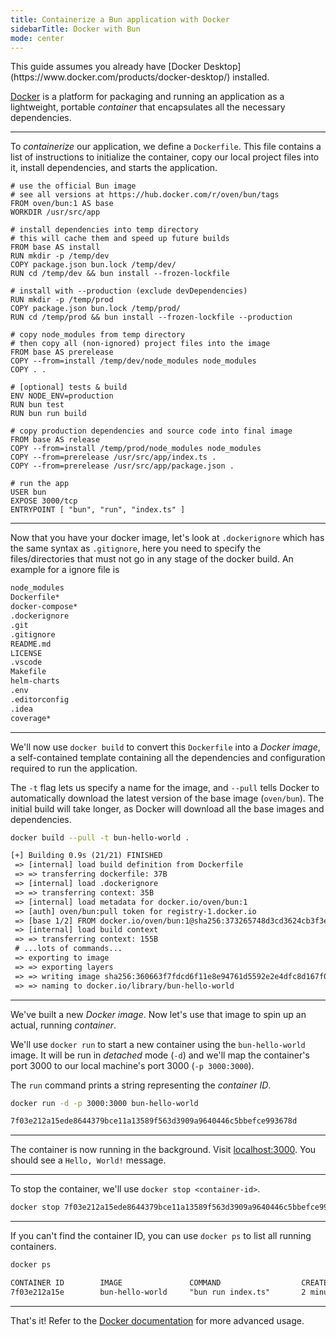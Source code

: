 ```yaml
---
title: Containerize a Bun application with Docker
sidebarTitle: Docker with Bun
mode: center
---
```


<Note>
	This guide assumes you already have [Docker
	Desktop](https://www.docker.com/products/docker-desktop/) installed.
</Note>

[Docker](https://www.docker.com) is a platform for packaging and running an application as a lightweight, portable _container_ that encapsulates all the necessary dependencies.

---

To _containerize_ our application, we define a `Dockerfile`. This file contains a list of instructions to initialize the container, copy our local project files into it, install dependencies, and starts the application.

```docker Dockerfile icon="docker"
# use the official Bun image
# see all versions at https://hub.docker.com/r/oven/bun/tags
FROM oven/bun:1 AS base
WORKDIR /usr/src/app

# install dependencies into temp directory
# this will cache them and speed up future builds
FROM base AS install
RUN mkdir -p /temp/dev
COPY package.json bun.lock /temp/dev/
RUN cd /temp/dev && bun install --frozen-lockfile

# install with --production (exclude devDependencies)
RUN mkdir -p /temp/prod
COPY package.json bun.lock /temp/prod/
RUN cd /temp/prod && bun install --frozen-lockfile --production

# copy node_modules from temp directory
# then copy all (non-ignored) project files into the image
FROM base AS prerelease
COPY --from=install /temp/dev/node_modules node_modules
COPY . .

# [optional] tests & build
ENV NODE_ENV=production
RUN bun test
RUN bun run build

# copy production dependencies and source code into final image
FROM base AS release
COPY --from=install /temp/prod/node_modules node_modules
COPY --from=prerelease /usr/src/app/index.ts .
COPY --from=prerelease /usr/src/app/package.json .

# run the app
USER bun
EXPOSE 3000/tcp
ENTRYPOINT [ "bun", "run", "index.ts" ]
```

---

Now that you have your docker image, let's look at `.dockerignore` which has the same syntax as `.gitignore`, here you need to specify the files/directories that must not go in any stage of the docker build. An example for a ignore file is

```txt .dockerignore icon="docker"
node_modules
Dockerfile*
docker-compose*
.dockerignore
.git
.gitignore
README.md
LICENSE
.vscode
Makefile
helm-charts
.env
.editorconfig
.idea
coverage*
```

---

We'll now use `docker build` to convert this `Dockerfile` into a _Docker image_, a self-contained template containing all the dependencies and configuration required to run the application.

The `-t` flag lets us specify a name for the image, and `--pull` tells Docker to automatically download the latest version of the base image (`oven/bun`). The initial build will take longer, as Docker will download all the base images and dependencies.

```bash terminal icon="terminal"
docker build --pull -t bun-hello-world .
```

```txt
[+] Building 0.9s (21/21) FINISHED
 => [internal] load build definition from Dockerfile                                                                                     0.0s
 => => transferring dockerfile: 37B                                                                                                      0.0s
 => [internal] load .dockerignore                                                                                                        0.0s
 => => transferring context: 35B                                                                                                         0.0s
 => [internal] load metadata for docker.io/oven/bun:1                                                                                    0.8s
 => [auth] oven/bun:pull token for registry-1.docker.io                                                                                  0.0s
 => [base 1/2] FROM docker.io/oven/bun:1@sha256:373265748d3cd3624cb3f3ee6004f45b1fc3edbd07a622aeeec17566d2756997                         0.0s
 => [internal] load build context                                                                                                        0.0s
 => => transferring context: 155B                                                                                                        0.0s
 # ...lots of commands...
 => exporting to image                                                                                                                   0.0s
 => => exporting layers                                                                                                                  0.0s
 => => writing image sha256:360663f7fdcd6f11e8e94761d5592e2e4dfc8d167f034f15cd5a863d5dc093c4                                             0.0s
 => => naming to docker.io/library/bun-hello-world                                                                                       0.0s
```

---

We've built a new _Docker image_. Now let's use that image to spin up an actual, running _container_.

We'll use `docker run` to start a new container using the `bun-hello-world` image. It will be run in _detached_ mode (`-d`) and we'll map the container's port 3000 to our local machine's port 3000 (`-p 3000:3000`).

The `run` command prints a string representing the _container ID_.

```sh terminal icon="terminal"
docker run -d -p 3000:3000 bun-hello-world
```

```txt
7f03e212a15ede8644379bce11a13589f563d3909a9640446c5bbefce993678d
```

---

The container is now running in the background. Visit [localhost:3000](http://localhost:3000). You should see a `Hello, World!` message.

---

To stop the container, we'll use `docker stop <container-id>`.

```sh terminal icon="terminal"
docker stop 7f03e212a15ede8644379bce11a13589f563d3909a9640446c5bbefce993678d
```

---

If you can't find the container ID, you can use `docker ps` to list all running containers.

```sh terminal icon="terminal"
docker ps
```

```txt
CONTAINER ID        IMAGE               COMMAND                  CREATED             STATUS              PORTS                    NAMES
7f03e212a15e        bun-hello-world     "bun run index.ts"       2 minutes ago       Up 2 minutes        0.0.0.0:3000->3000/tcp   flamboyant_cerf
```

---

That's it! Refer to the [Docker documentation](https://docs.docker.com/) for more advanced usage.
